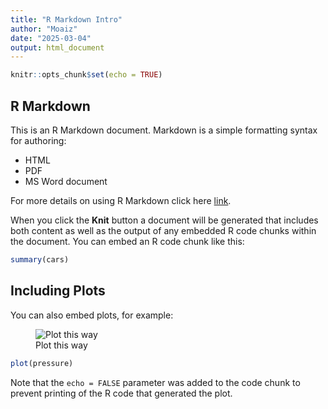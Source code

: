 ---
title: "R Markdown Intro"
author: "Moaiz"
date: "2025-03-04"
output: html_document
---

```{r setup, include=FALSE}
knitr::opts_chunk$set(echo = TRUE)
```

## R Markdown

This is an R Markdown document. Markdown is a simple formatting syntax for authoring:

* HTML
* PDF 
* MS Word document

For more details on using R Markdown click here  [link](http://rmarkdown.rstudio.com).

When you click the **Knit** button a document will be generated that includes both content as well as the output of any embedded R code chunks within the document. You can embed an R code chunk like this:

```{r cars}
summary(cars)
```

## Including Plots

You can also embed plots, for example:

![Plot this way](downarrow.png)

```{r pressure, echo=FALSE}
plot(pressure)
```

Note that the `echo = FALSE` parameter was added to the code chunk to prevent printing of the R code that generated the plot.
